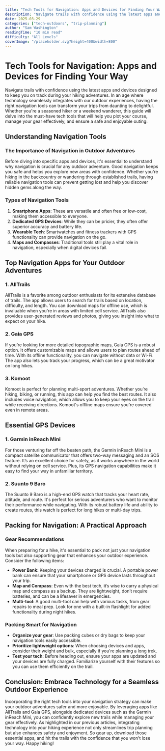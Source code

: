```yaml
---
title: "Tech Tools for Navigation: Apps and Devices for Finding Your Way"
description: "Navigate trails with confidence using the latest apps and devices designed to keep you on track during your hiking adventures."
date: 2025-03-29
categories: ["tech-outdoors", "trip-planning"]
author: "Sam Washington"
readingTime: "10 min read"
difficulty: "All Levels"
coverImage: "/placeholder.svg?height=400&width=800"
---
```


# Tech Tools for Navigation: Apps and Devices for Finding Your Way

Navigate trails with confidence using the latest apps and devices designed to keep you on track during your hiking adventures. In an age where technology seamlessly integrates with our outdoor experiences, having the right navigation tools can transform your trips from daunting to delightful. Whether you're a seasoned hiker or a weekend wanderer, this guide will delve into the must-have tech tools that will help you plot your course, manage your gear effectively, and ensure a safe and enjoyable outing.

## Understanding Navigation Tools

### The Importance of Navigation in Outdoor Adventures

Before diving into specific apps and devices, it's essential to understand why navigation is crucial for any outdoor adventure. Good navigation keeps you safe and helps you explore new areas with confidence. Whether you're hiking in the backcountry or wandering through established trails, having reliable navigation tools can prevent getting lost and help you discover hidden gems along the way.

### Types of Navigation Tools

1. **Smartphone Apps**: These are versatile and often free or low-cost, making them accessible to everyone.
2. **Dedicated GPS Devices**: While they can be pricier, they often offer superior accuracy and battery life.
3. **Wearable Tech**: Smartwatches and fitness trackers with GPS functionality can provide navigation on the go.
4. **Maps and Compasses**: Traditional tools still play a vital role in navigation, especially when digital devices fail.

## Top Navigation Apps for Your Outdoor Adventures

### 1. AllTrails

AllTrails is a favorite among outdoor enthusiasts for its extensive database of trails. The app allows users to search for trails based on location, difficulty, and length. You can download maps for offline use, which is invaluable when you're in areas with limited cell service. AllTrails also provides user-generated reviews and photos, giving you insight into what to expect on your hike.

### 2. Gaia GPS

If you’re looking for more detailed topographic maps, Gaia GPS is a robust option. It offers customizable maps and allows users to plan routes ahead of time. With its offline functionality, you can navigate without data or Wi-Fi. The app also lets you track your progress, which can be a great motivator on long hikes.

### 3. Komoot

Komoot is perfect for planning multi-sport adventures. Whether you’re hiking, biking, or running, this app can help you find the best routes. It also includes voice navigation, which allows you to keep your eyes on the trail while receiving directions. Komoot's offline maps ensure you're covered even in remote areas.

## Essential GPS Devices

### 1. Garmin inReach Mini

For those venturing far off the beaten path, the Garmin inReach Mini is a compact satellite communicator that offers two-way messaging and an SOS feature. It’s an excellent choice for safety, as it works anywhere in the world without relying on cell service. Plus, its GPS navigation capabilities make it easy to find your way in unfamiliar territory.

### 2. Suunto 9 Baro

The Suunto 9 Baro is a high-end GPS watch that tracks your heart rate, altitude, and route. It's perfect for serious adventurers who want to monitor their performance while navigating. With its robust battery life and ability to create routes, this watch is perfect for long hikes or multi-day trips.

## Packing for Navigation: A Practical Approach

### Gear Recommendations

When preparing for a hike, it's essential to pack not just your navigation tools but also supporting gear that enhances your outdoor experience. Consider the following items:

- **Power Bank**: Keeping your devices charged is crucial. A portable power bank can ensure that your smartphone or GPS device lasts throughout your trip.
- **Map and Compass**: Even with the best tech, it’s wise to carry a physical map and compass as a backup. They are lightweight, don’t require batteries, and can be a lifesaver in emergencies.
- **Multi-tool**: A good multi-tool can help with various tasks, from gear repairs to meal prep. Look for one with a built-in flashlight for added functionality during night hikes.

### Packing Smart for Navigation

- **Organize your gear**: Use packing cubes or dry bags to keep your navigation tools easily accessible.
- **Prioritize lightweight options**: When choosing devices and apps, consider their weight and bulk, especially if you're planning a long trek. 
- **Test your tech**: Before heading out, ensure your apps are updated and your devices are fully charged. Familiarize yourself with their features so you can use them efficiently on the trail.

## Conclusion: Embrace Technology for a Seamless Outdoor Experience

Incorporating the right tech tools into your navigation strategy can make your outdoor adventures safer and more enjoyable. By leveraging apps like AllTrails and Gaia GPS, alongside dedicated devices such as the Garmin inReach Mini, you can confidently explore new trails while managing your gear effectively. As highlighted in our previous articles, integrating technology into your hiking experience not only streamlines trip planning but also enhances safety and enjoyment. So gear up, download those essential apps, and hit the trails with the confidence that you won't lose your way. Happy hiking!